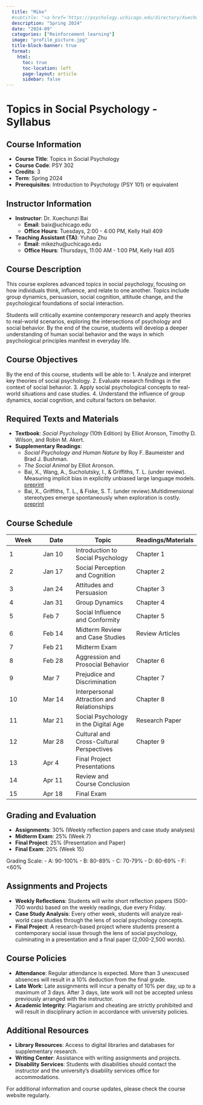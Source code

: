 ```yaml
---
  title: "Mike"
  #subtitle: "<a href='https://psychology.uchicago.edu/directory/Xuechunzi-Bai' style='color:#be7874;'> Course link </a>"
  description: "Spring 2024"
  date: "2024-09"
  categories: ["Reinforcement learning"]
  image: "profile_picture.jpg"
  title-block-banner: true  
  format:
    html:
      toc: true
      toc-location: left
      page-layout: article
      sidebar: false
---
```


# Topics in Social Psychology - Syllabus

## Course Information

-   **Course Title**: Topics in Social Psychology
-   **Course Code**: PSY 302
-   **Credits**: 3
-   **Term**: Spring 2024
-   **Prerequisites**: Introduction to Psychology (PSY 101) or equivalent

## Instructor Information

-   **Instructor**: Dr. Xuechunzi Bai
    -   **Email**: baix\@uchicago.edu
    -   **Office Hours**: Tuesdays, 2:00 - 4:00 PM, Kelly Hall 409
-   **Teaching Assistant (TA)**: Yuhao Zhu
    -   **Email**: mikezhu\@uchicago.edu
    -   **Office Hours**: Thursdays, 11:00 AM - 1:00 PM, Kelly Hall 405

## Course Description

This course explores advanced topics in social psychology, focusing on how individuals think, influence, and relate to one another. Topics include group dynamics, persuasion, social cognition, attitude change, and the psychological foundations of social interaction.

Students will critically examine contemporary research and apply theories to real-world scenarios, exploring the intersections of psychology and social behavior. By the end of the course, students will develop a deeper understanding of human social behavior and the ways in which psychological principles manifest in everyday life.

## Course Objectives

By the end of this course, students will be able to: 1. Analyze and interpret key theories of social psychology. 2. Evaluate research findings in the context of social behavior. 3. Apply social psychological concepts to real-world situations and case studies. 4. Understand the influence of group dynamics, social cognition, and cultural factors on behavior.

## Required Texts and Materials

-   **Textbook**: *Social Psychology* (10th Edition) by Elliot Aronson, Timothy D. Wilson, and Robin M. Akert.
-   **Supplementary Readings**:
    -   *Social Psychology and Human Nature* by Roy F. Baumeister and Brad J. Bushman.
    -   *The Social Animal* by Elliot Aronson.
    -   Bai, X., Wang, A., Sucholutsky, I., & Griffiths, T. L. (under review). ​Measuring implicit bias in explicitly unbiased large language models. [preprint](https://arxiv.org/pdf/2402.04105)
    -   Bai, X., Griffiths, T. L., & Fiske, S. T. (under review). ​Multidimensional stereotypes emerge spontaneously when exploration is costly. [preprint](https://osf.io/preprints/psyarxiv/mbuhv)

## Course Schedule

| **Week** | **Date** | **Topic**                                  | **Readings/Materials** |
|---------------|---------------|--------------------------|---------------|
| 1        | Jan 10   | Introduction to Social Psychology          | Chapter 1              |
| 2        | Jan 17   | Social Perception and Cognition            | Chapter 2              |
| 3        | Jan 24   | Attitudes and Persuasion                   | Chapter 3              |
| 4        | Jan 31   | Group Dynamics                             | Chapter 4              |
| 5        | Feb 7    | Social Influence and Conformity            | Chapter 5              |
| 6        | Feb 14   | Midterm Review and Case Studies            | Review Articles        |
| 7        | Feb 21   | Midterm Exam                               |                        |
| 8        | Feb 28   | Aggression and Prosocial Behavior          | Chapter 6              |
| 9        | Mar 7    | Prejudice and Discrimination               | Chapter 7              |
| 10       | Mar 14   | Interpersonal Attraction and Relationships | Chapter 8              |
| 11       | Mar 21   | Social Psychology in the Digital Age       | Research Paper         |
| 12       | Mar 28   | Cultural and Cross-Cultural Perspectives   | Chapter 9              |
| 13       | Apr 4    | Final Project Presentations                |                        |
| 14       | Apr 11   | Review and Course Conclusion               |                        |
| 15       | Apr 18   | Final Exam                                 |                        |

## Grading and Evaluation

-   **Assignments**: 30% (Weekly reflection papers and case study analyses)
-   **Midterm Exam**: 25% (Week 7)
-   **Final Project**: 25% (Presentation and Paper)
-   **Final Exam**: 20% (Week 15)

Grading Scale: - A: 90-100% - B: 80-89% - C: 70-79% - D: 60-69% - F: \<60%

## Assignments and Projects

-   **Weekly Reflections**: Students will write short reflection papers (500-700 words) based on the weekly readings, due every Friday.
-   **Case Study Analysis**: Every other week, students will analyze real-world case studies through the lens of social psychology concepts.
-   **Final Project**: A research-based project where students present a contemporary social issue through the lens of social psychology, culminating in a presentation and a final paper (2,000-2,500 words).

## Course Policies

-   **Attendance**: Regular attendance is expected. More than 3 unexcused absences will result in a 10% deduction from the final grade.
-   **Late Work**: Late assignments will incur a penalty of 10% per day, up to a maximum of 3 days. After 3 days, late work will not be accepted unless previously arranged with the instructor.
-   **Academic Integrity**: Plagiarism and cheating are strictly prohibited and will result in disciplinary action in accordance with university policies.

## Additional Resources

-   **Library Resources**: Access to digital libraries and databases for supplementary research.
-   **Writing Center**: Assistance with writing assignments and projects.
-   **Disability Services**: Students with disabilities should contact the instructor and the university’s disability services office for accommodations.

For additional information and course updates, please check the course website regularly.
